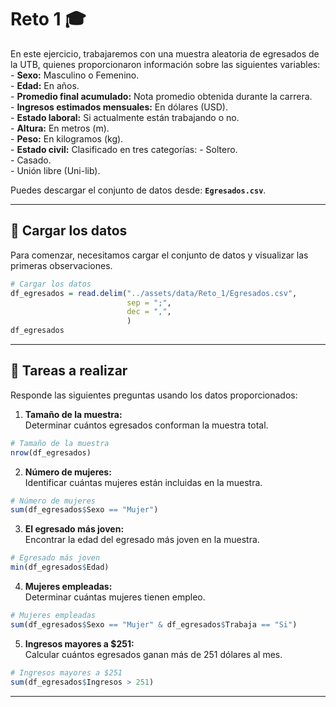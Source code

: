 # Reto 1 🎓

En este ejercicio, trabajaremos con una muestra aleatoria de egresados de la UTB, quienes proporcionaron información sobre las siguientes variables: - **Sexo:** Masculino o Femenino.\
- **Edad:** En años.\
- **Promedio final acumulado:** Nota promedio obtenida durante la carrera.\
- **Ingresos estimados mensuales:** En dólares (USD).\
- **Estado laboral:** Si actualmente están trabajando o no.\
- **Altura:** En metros (m).\
- **Peso:** En kilogramos (kg).\
- **Estado civil:** Clasificado en tres categorías: - Soltero.\
- Casado.\
- Unión libre (Uni-lib).

Puedes descargar el conjunto de datos desde: **`Egresados.csv`**.

------------------------------------------------------------------------

## 📂 Cargar los datos

Para comenzar, necesitamos cargar el conjunto de datos y visualizar las primeras observaciones.

```r
# Cargar los datos
df_egresados = read.delim("../assets/data/Reto_1/Egresados.csv", 
                          sep = ";", 
                          dec = ",",
                          )
df_egresados
```


------------------------------------------------------------------------

## 📝 Tareas a realizar

Responde las siguientes preguntas usando los datos proporcionados:

1.  **Tamaño de la muestra:**\
    Determinar cuántos egresados conforman la muestra total.
    
```r
# Tamaño de la muestra
nrow(df_egresados)
```

2.  **Número de mujeres:**\
    Identificar cuántas mujeres están incluidas en la muestra.
    
```r
# Número de mujeres
sum(df_egresados$Sexo == "Mujer")
```

3.  **El egresado más joven:**\
    Encontrar la edad del egresado más joven en la muestra.
    
```r
# Egresado más joven
min(df_egresados$Edad)
```
    

4.  **Mujeres empleadas:**\
    Determinar cuántas mujeres tienen empleo.
    
```r
# Mujeres empleadas
sum(df_egresados$Sexo == "Mujer" & df_egresados$Trabaja == "Si")
```
    

5.  **Ingresos mayores a \$251:**\
    Calcular cuántos egresados ganan más de 251 dólares al mes.
    
```r
# Ingresos mayores a $251
sum(df_egresados$Ingresos > 251)
```
    




------------------------------------------------------------------------
